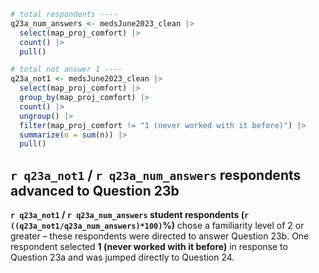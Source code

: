 ```r
# total respondents ----
q23a_num_answers <- medsJune2023_clean |> 
  select(map_proj_comfort) |> 
  count() |> 
  pull()

# total not answer 1 ----
q23a_not1 <- medsJune2023_clean |> 
  select(map_proj_comfort) |> 
  group_by(map_proj_comfort) |>
  count() |>
  ungroup() |> 
  filter(map_proj_comfort != "1 (never worked with it before)") |> 
  summarize(n = sum(n)) |> 
  pull()
```

::: {.callout-note}
## `r q23a_not1` / `r q23a_num_answers` respondents advanced to Question 23b
**`r q23a_not1` / `r q23a_num_answers` student respondents (`r ((q23a_not1/q23a_num_answers)*100)`%)** chose a familiarity level of 2 or greater -- these respondents were directed to answer Question 23b. One respondent selected **1 (never worked with it before)** in response to Question 23a and was jumped directly to Question 24.
:::